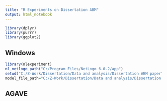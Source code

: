 ```yaml
---
title: "R Experiments on Dissertation ABM"
output: html_notebook
---
```


```r
library(dplyr)
library(purrr)
library(ggplot2)
```
 

## Windows
```r
library(nlexperiment)
nl_netlogo_path("C:/Program Files/NetLogo 6.0.2/app")
setwd("C:/Z-Work/Dissertation/Data and analysis/Dissertation ABM paper")
model_file_path="C:/Z-Work/Dissertation/Data and analysis/Dissertation ABM paper/Dissertation ABM 0522.nlogo"

```

## AGAVE

```r



```

